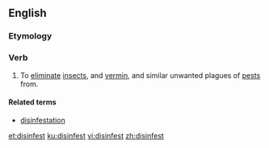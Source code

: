 ==English==

===Etymology===
{{prefix|dis|infest|lang=en}}

===Verb===
{{en-verb}}

# {{label|en|transitive}} To [[eliminate]] [[insect]]s, and [[vermin]], and similar unwanted plagues of [[pest]]s from.

====Related terms====
* [[disinfestation]]

[[et:disinfest]]
[[ku:disinfest]]
[[vi:disinfest]]
[[zh:disinfest]]